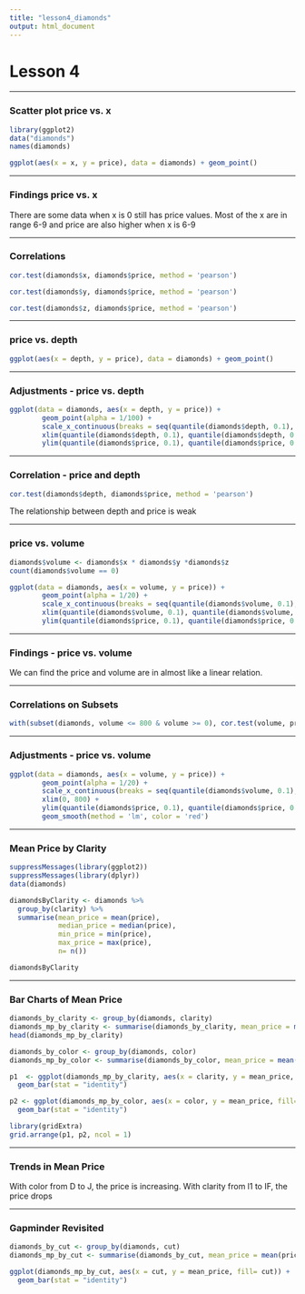 ```yaml
---
title: "lesson4_diamonds"
output: html_document
---
```


Lesson 4
========================================================

***

### Scatter plot price vs. x

```r
library(ggplot2)
data("diamonds")
names(diamonds)

ggplot(aes(x = x, y = price), data = diamonds) + geom_point() 

```

***

### Findings price vs. x
There are some data when x is 0 still has price values. Most of the x are in range 6-9 and price are also higher when x is 6-9

***

### Correlations
```r
cor.test(diamonds$x, diamonds$price, method = 'pearson')

cor.test(diamonds$y, diamonds$price, method = 'pearson')

cor.test(diamonds$z, diamonds$price, method = 'pearson')


```

***

### price vs. depth
```r
ggplot(aes(x = depth, y = price), data = diamonds) + geom_point() 

```

***

### Adjustments - price vs. depth
```r
ggplot(data = diamonds, aes(x = depth, y = price)) + 
        geom_point(alpha = 1/100) +
        scale_x_continuous(breaks = seq(quantile(diamonds$depth, 0.1), quantile(diamonds$depth, 0.9), 2))+
        xlim(quantile(diamonds$depth, 0.1), quantile(diamonds$depth, 0.9)) +
        ylim(quantile(diamonds$price, 0.1), quantile(diamonds$price, 0.9))       

```

***

### Correlation - price and depth
```r
cor.test(diamonds$depth, diamonds$price, method = 'pearson')

```

The relationship between depth and price is weak

***

### price vs. volume
```r
diamonds$volume <- diamonds$x * diamonds$y *diamonds$z
count(diamonds$volume == 0)

ggplot(data = diamonds, aes(x = volume, y = price)) + 
        geom_point(alpha = 1/20) +
        scale_x_continuous(breaks = seq(quantile(diamonds$volume, 0.1), quantile(diamonds$volume, 0.9), 2))+
        xlim(quantile(diamonds$volume, 0.1), quantile(diamonds$volume, 0.9)) +
        ylim(quantile(diamonds$price, 0.1), quantile(diamonds$price, 0.9)) 

```

***

### Findings - price vs. volume
We can find the price and volume are in almost like a linear relation.

***

### Correlations on Subsets
```r
with(subset(diamonds, volume <= 800 & volume >= 0), cor.test(volume, price, method = 'pearson'))

```

***

### Adjustments - price vs. volume
```r
ggplot(data = diamonds, aes(x = volume, y = price)) + 
        geom_point(alpha = 1/20) +
        scale_x_continuous(breaks = seq(quantile(diamonds$volume, 0.1), quantile(diamonds$volume, 0.9), 2))+
        xlim(0, 800) +
        ylim(quantile(diamonds$price, 0.1), quantile(diamonds$price, 0.9)) +
        geom_smooth(method = 'lm', color = 'red')

```

***

### Mean Price by Clarity
```r
suppressMessages(library(ggplot2))
suppressMessages(library(dplyr))
data(diamonds)

diamondsByClarity <- diamonds %>%
  group_by(clarity) %>%
  summarise(mean_price = mean(price), 
            median_price = median(price), 
            min_price = min(price), 
            max_price = max(price), 
            n= n())

diamondsByClarity

```

***

### Bar Charts of Mean Price
```r
diamonds_by_clarity <- group_by(diamonds, clarity)
diamonds_mp_by_clarity <- summarise(diamonds_by_clarity, mean_price = mean(price))
head(diamonds_mp_by_clarity)

diamonds_by_color <- group_by(diamonds, color)
diamonds_mp_by_color <- summarise(diamonds_by_color, mean_price = mean(price))

p1  <- ggplot(diamonds_mp_by_clarity, aes(x = clarity, y = mean_price, fill= clarity)) +
  geom_bar(stat = "identity")

p2 <- ggplot(diamonds_mp_by_color, aes(x = color, y = mean_price, fill= color)) +
  geom_bar(stat = "identity")

library(gridExtra)
grid.arrange(p1, p2, ncol = 1)
```

***

### Trends in Mean Price
With color from D to J, the price is increasing. With clarity from l1 to IF, the price drops

***

### Gapminder Revisited
```r
diamonds_by_cut <- group_by(diamonds, cut)
diamonds_mp_by_cut <- summarise(diamonds_by_cut, mean_price = mean(price))

ggplot(diamonds_mp_by_cut, aes(x = cut, y = mean_price, fill= cut)) +
  geom_bar(stat = "identity")
  
```



